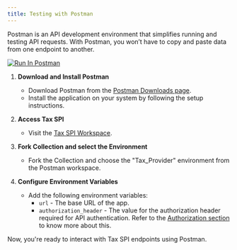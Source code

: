 ```yaml
---
title: Testing with Postman
---
```

Postman is an API development environment that simplifies running and testing API requests. With Postman, you won’t have to copy and paste data from one endpoint to another.

[![Run In Postman](https://run.pstmn.io/button.svg)](https://chargebee.postman.co/collection/19303335-eef7d7e8-4c3a-44f0-bb20-f25dad404186?source=rip_markdown&active-environment=19303335-bb889063-006c-486c-8675-ac66c55b84a3)

1. **Download and Install Postman**
    - Download Postman from the [Postman Downloads page](https://www.postman.com/downloads/).
    - Install the application on your system by following the setup instructions.

2. **Access Tax SPI**
    - Visit the [Tax SPI Workspace](https://chargebee.postman.co/collection/19303335-eef7d7e8-4c3a-44f0-bb20-f25dad404186?source=rip_markdown&active-environment=19303335-bb889063-006c-486c-8675-ac66c55b84a3).

3. **Fork Collection and select the Environment**
    - Fork the Collection and choose the "Tax_Provider" environment from the Postman workspace.

4. **Configure Environment Variables**
    - Add the following environment variables:
        - `url` - The base URL of the app.
        -  `authorization_header` - The value for the authorization header required for API authentication. Refer to the [Authorization section](../docs/Authorization) to know more about this. 

Now, you're ready to interact with Tax SPI endpoints using Postman.